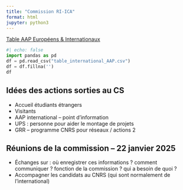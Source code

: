 ---
title: "Commission RI-ICA"
format: html
jupyter: python3
---


[Table AAP Européens & Internationaux](table_international_AAP.csv)

```{python}
#| echo: false
import pandas as pd
df = pd.read_csv("table_international_AAP.csv")
df = df.fillna('')
df
```

## Idées des actions sorties au CS

- Accueil étudiants étrangers
- Visitants
- AAP international – point d’information
- UPS : personne pour aider le montage de projets
- GRR – programme CNRS pour réseaux / actions 2

## Réunions de la commission – 22 janvier 2025

- Échanges sur : où enregistrer ces informations ? comment communiquer ? fonction de la commission ? qui a besoin de quoi ?
- Accompagner les candidats au CNRS (qui sont normalement de l’international)
